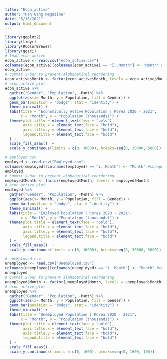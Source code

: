---
title: "Econ_active"
author: "Han Gang Magazine"
date: "5/15/2021"
output: html_document
---


```{r}
library(ggplot2)
library(tidyr)
library(RColorBrewer)
library(ggsci)
# load econ_active
econ_active <- read.csv("econ_active.csv")
colnames(econ_active)[colnames(econ_active) == "ï..Month"] <- "Month" #change colname
econ_active
# commit x-bar to prevent alphabetical reordering
econ_active$Month <- factor(econ_active$Month, levels = econ_active$Month)
# econ_active plot
econ_active %>%
  gather("Gender", "Population", -Month) %>%
  ggplot(aes(x= Month, y = Population, fill = Gender)) +
  geom_bar(position = "dodge", stat = "identity") +
  theme_minimal() +
  labs(title = "Economically Active Population | Korea 2020 - 2021", 
       x = "Month", y = "Population (thousands)") + 
  theme(plot.title = element_text(face = "bold"),
        axis.title.x = element_text(face = "bold"),
        axis.title.y = element_text(face = "bold"),
        legend.title = element_text(face = "bold")
  ) +
  scale_fill_aaas()  + 
  scale_y_continuous(limits = c(0, 30000), breaks=seq(0, 30000, 5000))
```

```{r}
# employed csv
employed <- read.csv("Employed.csv")
colnames(employed)[colnames(employed) == "ï..Month"] <- "Month" #change colname
employed
# commit x-bar to prevent alphabetical reordering
employed$Month <- factor(employed$Month, levels = employed$Month)
# econ_active plot
employed %>%
  gather("Gender", "Population", -Month) %>%
  ggplot(aes(x= Month, y = Population, fill = Gender)) +
  geom_bar(position = "dodge", stat = "identity") +
  theme_minimal() +
  labs(title = "Employed Population | Korea 2020 - 2021", 
       x = "Month", y = "Population (thousands)") + 
  theme(plot.title = element_text(face = "bold"),
        axis.title.x = element_text(face = "bold"),
        axis.title.y = element_text(face = "bold"),
        legend.title = element_text(face = "bold")
  ) +
  scale_fill_aaas()  + 
  scale_y_continuous(limits = c(0, 30000), breaks=seq(0, 30000, 5000))
```

```{r}
# unemployed csv
unemployed <- read.csv("Unemployed.csv")
colnames(unemployed)[colnames(unemployed) == "ï..Month"] <- "Month" #change colname
unemployed
# commit x-bar to prevent alphabetical reordering
unemployed$Month <- factor(unemployed$Month, levels = unemployed$Month)
# econ_active plot
unemployed %>%
  gather("Gender", "Population", -Month) %>%
  ggplot(aes(x= Month, y = Population, fill = Gender)) +
  geom_bar(position = "dodge", stat = "identity") +
  theme_minimal() +
  labs(title = "Unemployed Population | Korea 2020 - 2021", 
       x = "Month", y = "Population (thousands)") + 
  theme(plot.title = element_text(face = "bold"),
        axis.title.x = element_text(face = "bold"),
        axis.title.y = element_text(face = "bold"),
        legend.title = element_text(face = "bold")
  ) + 
  scale_fill_aaas()  + 
  scale_y_continuous(limits = c(0, 1600), breaks=seq(0, 1600, 100))
```

